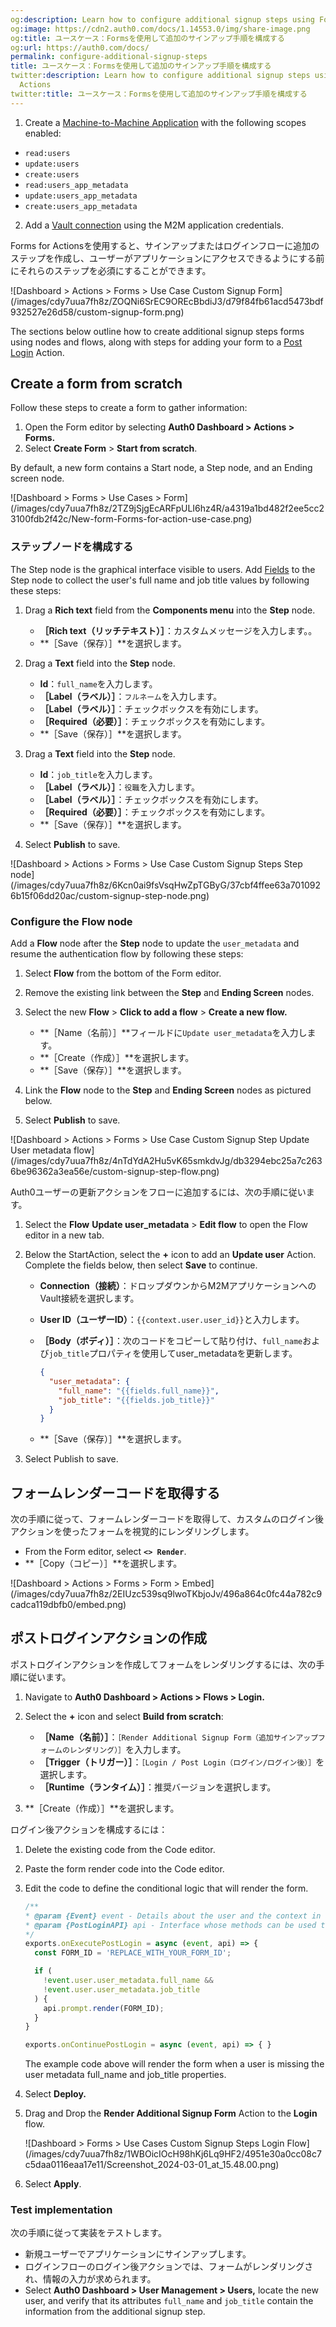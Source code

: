 ```yaml
---
og:description: Learn how to configure additional signup steps using Forms for Actions
og:image: https://cdn2.auth0.com/docs/1.14553.0/img/share-image.png
og:title: ユースケース：Formsを使用して追加のサインアップ手順を構成する
og:url: https://auth0.com/docs/
permalink: configure-additional-signup-steps
title: ユースケース：Formsを使用して追加のサインアップ手順を構成する
twitter:description: Learn how to configure additional signup steps using Forms for
  Actions
twitter:title: ユースケース：Formsを使用して追加のサインアップ手順を構成する
---
```


<Card title="Before you start">

1. Create a [Machine-to-Machine Application](/docs/get-started/auth0-overview/create-applications/machine-to-machine-apps) with the following scopes enabled:

* `read:users`
* `update:users`
* `create:users`
* `read:users_app_metadata`
* `update:users_app_metadata`
* `create:users_app_metadata`

2. Add a [Vault connection](/docs/customize/forms/vault) using the M2M application credentials.

</Card>

Forms for Actionsを使用すると、サインアップまたはログインフローに追加のステップを作成し、ユーザーがアプリケーションにアクセスできるようにする前にそれらのステップを必須にすることができます。

<Frame>![Dashboard > Actions > Forms > Use Case Custom Signup Form](/images/cdy7uua7fh8z/ZOQNi6SrEC9OREcBbdiJ3/d79f84fb61acd5473bdf932527e26d58/custom-signup-form.png)</Frame>

The sections below outline how to create additional signup steps forms using nodes and flows, along with steps for adding your form to a [Post Login](/docs/customize/actions/explore-triggers/signup-and-login-triggers/login-trigger) Action.

## Create a form from scratch

Follow these steps to create a form to gather information:

1. Open the Form editor by selecting **Auth0 Dashboard > Actions > Forms.**
2. Select **Create Form** > **Start from scratch**.

By default, a new form contains a Start node, a Step node, and an Ending screen node.

<Frame>![Dashboard > Forms > Use Cases > Form](/images/cdy7uua7fh8z/2TZ9jSjgEcARFpULI6hz4R/a4319a1bd482f2ee5cc23100fdb2f42c/New-form-Forms-for-action-use-case.png)</Frame>

### ステップノードを構成する

The Step node is the graphical interface visible to users. Add [Fields](/docs/customize/forms/nodes-and-components) to the Step node to collect the user's full name and job title values by following these steps:

1. Drag a **Rich text** field from the **Components menu** into the **Step** node.

   * **［Rich text（リッチテキスト）］**：カスタムメッセージを入力します。。
   * **［Save（保存）］**を選択します。
2. Drag a **Text** field into the **Step** node.

   * **Id**：`full_name`を入力します。
   * **［Label（ラベル）］**：`フルネーム`を入力します。
   * **［Label（ラベル）］**：チェックボックスを有効にします。
   * **［Required（必要）］**：チェックボックスを有効にします。
   * **［Save（保存）］**を選択します。
3. Drag a **Text** field into the **Step** node.

   * **Id**：`job_title`を入力します。
   * **［Label（ラベル）］**：`役職`を入力します。
   * **［Label（ラベル）］**：チェックボックスを有効にします。
   * **［Required（必要）］**：チェックボックスを有効にします。
   * **［Save（保存）］**を選択します。
4. Select **Publish** to save.

<Frame>![Dashboard > Actions > Forms > Use Case Custom Signup Steps Step node](/images/cdy7uua7fh8z/6Kcn0ai9fsVsqHwZpTGByG/37cbf4ffee63a7010926b15f06dd20ac/custom-signup-step-node.png)</Frame>

### Configure the Flow node

Add a **Flow** node after the **Step** node to update the `user_metadata` and resume the authentication flow by following these steps:

1. Select **Flow** from the bottom of the Form editor.
2. Remove the existing link between the **Step** and **Ending Screen** nodes.
3. Select the new **Flow** > **Click to add a flow** > **Create a new flow.**

   * **［Name（名前）］**フィールドに`Update user_metadata`を入力します。
   * **［Create（作成）］**を選択します。
   * **［Save（保存）］**を選択します。
4. Link the **Flow** node to the **Step** and **Ending Screen** nodes as pictured below.
5. Select **Publish** to save.

<Frame>![Dashboard > Actions > Forms > Use Case Custom Signup Step Update User metadata flow](/images/cdy7uua7fh8z/4nTdYdA2Hu5vK65smkdvJg/db3294ebc25a7c2636be96362a3ea56e/custom-signup-step-flow.png)</Frame>

Auth0ユーザーの更新アクションをフローに追加するには、次の手順に従います。

1. Select the **Flow** **Update user_metadata** > **Edit flow** to open the Flow editor in a new tab.
2. Below the StartAction, select the **+** icon to add an **Update user** Action. Complete the fields below, then select **Save** to continue.

   * **Connection（接続）**：ドロップダウンからM2MアプリケーションへのVault接続を選択します。
   * **User ID（ユーザーID）**：`{{context.user.user_id}}`と入力します。
   * **［Body（ボディ）］**：次のコードをコピーして貼り付け、`full_name`および`job_title`プロパティを使用してuser_metadataを更新します。

     ```json lines
     {
       "user_metadata": {
         "full_name": "{{fields.full_name}}",
         "job_title": "{{fields.job_title}}"
       }
     }
     ```

     

     
   * **［Save（保存）］**を選択します。
3. Select Publish to save.

## フォームレンダーコードを取得する

次の手順に従って、フォームレンダーコードを取得して、カスタムのログイン後アクションを使ったフォームを視覚的にレンダリングします。

* From the Form editor, select **`<> Render`**.
* **［Copy（コピー）］**を選択します。

<Frame>![Dashboard > Actions > Forms > Form > Embed](/images/cdy7uua7fh8z/2EIUzc539sq9lwoTKbjoJv/496a864c0fc44a782c9cadca119dbfb0/embed.png)</Frame>

## ポストログインアクションの作成

ポストログインアクションを作成してフォームをレンダリングするには、次の手順に従います。

1. Navigate to **Auth0 Dashboard > Actions > Flows > Login.**
2. Select the **+** icon and select **Build from scratch**:

   * **［Name（名前）］**：`［Render Additional Signup Form（追加サインアップフォームのレンダリング）］`を入力します。
   * **［Trigger（トリガー）］**：`［Login / Post Login（ログイン/ログイン後）］`を選択します。
   * **［Runtime（ランタイム）］**：推奨バージョンを選択します。
3. **［Create（作成）］**を選択します。

ログイン後アクションを構成するには：

1. Delete the existing code from the Code editor.
2. Paste the form render code into the Code editor.
3. Edit the code to define the conditional logic that will render the form.

   ```javascript lines
   /**
   * @param {Event} event - Details about the user and the context in which they are logging in.
   * @param {PostLoginAPI} api - Interface whose methods can be used to change the behavior of the login.
   */
   exports.onExecutePostLogin = async (event, api) => {
     const FORM_ID = 'REPLACE_WITH_YOUR_FORM_ID';

     if (
       !event.user.user_metadata.full_name &&
       !event.user.user_metadata.job_title
     ) {
       api.prompt.render(FORM_ID);
     }
   }

   exports.onContinuePostLogin = async (event, api) => { }
   ```


   

   

   <Callout icon="file-lines" color="#0EA5E9" iconType="regular">

   The example code above will render the form when a user is missing the user metadata full_name and job_title properties.

   </Callout>
4. Select **Deploy.**
5. Drag and Drop the **Render Additional Signup Form** Action to the **Login** flow.

   <Frame>![Dashboard > Forms > Use Cases Custom Signup Steps Login Flow](/images/cdy7uua7fh8z/1WBOicIOcH98hKj6Lq9HF2/4951e30a0cc08c7c5daa0116eaa17e11/Screenshot_2024-03-01_at_15.48.00.png)</Frame>
6. Select **Apply**.

### Test implementation

次の手順に従って実装をテストします。

* 新規ユーザーでアプリケーションにサインアップします。
* ログインフローのログイン後アクションでは、フォームがレンダリングされ、情報の入力が求められます。
* Select **<Tooltip tip="Auth0 Dashboard: Auth0's main product to configure your services." cta="View Glossary" href="/docs/glossary?term=Auth0+Dashboard">Auth0 Dashboard</Tooltip> > User Management > Users,** locate the new user, and verify that its attributes `full_name` and `job_title` contain the information from the additional signup step.